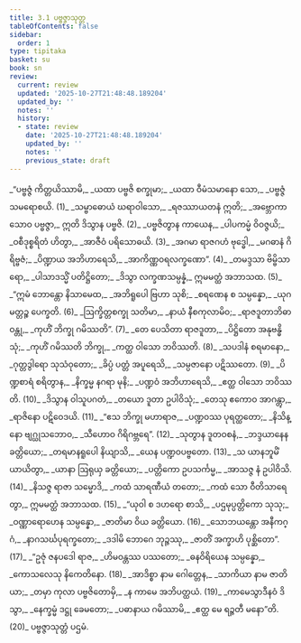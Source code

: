 ```yaml
---
title: 3.1 ပဗ္ဗဇ္ဇာသုတ္တ
tableOfContents: false
sidebar:
  order: 1
type: tipitaka
basket: su
book: sn
review:
  current: review
  updated: '2025-10-27T21:48:48.189204'
  updated_by: ''
  notes: ''
  history:
  - state: review
    date: '2025-10-27T21:48:48.189204'
    updated_by: ''
    notes: ''
    previous_state: draft
---
```



<ReviewStatus review={frontmatter.review} showDetails={true} />

<HypothesisAnnotation frontmatter={frontmatter} />

<DynamicBreadcrumb />

<Division number="408" book="sn" e="ch" v="18" p="340">

<Paragraph number="472" type="verses" book="sn">
_“ပဗ္ဗဇ္ဇံ ကိတ္တယိဿာမိ,_  
_ယထာ ပဗ္ဗဇိ စက္ခုမာ;_  
_ယထာ ဝီမံသမာနော သော,_  
_ပဗ္ဗဇ္ဇံ သမရောစယိ. (1)_  

</Paragraph>

</Division>
<Division number="409" book="sn" e="ch" v="18" p="340">

<Paragraph number="473" type="verses" book="sn">
_သမ္ဗာဓောယံ ဃရာဝါသော,_  
_ရဇဿာယတနံ ဣတိ;_  
_အဗ္ဘောကာသောဝ ပဗ္ဗဇ္ဇာ,_  
ဣတိ ဒိသွာန ပဗ္ဗဇိ. (2)_  

</Paragraph>

</Division>
<Division number="410" book="sn" e="ch" v="18" p="340">

<Paragraph number="474" type="verses" book="sn">
_ပဗ္ဗဇိတွာန ကာယေန,_  
_ပါပကမ္မံ ဝိဝဇ္ဇယိ;_  
_ဝစီဒုစ္စရိတံ ဟိတွာ,_  
_အာဇီဝံ ပရိသောဓယိ. (3)_  

</Paragraph>

</Division>
<Division number="411" book="sn" e="ch" v="18" p="340">

<Paragraph number="475" type="verses" book="sn">
_အဂမာ ရာဇဂဟံ ဗုဒ္ဓေါ,_  
_မဂဓာနံ ဂိရိဗ္ဗဇံ;_  
_ပိဏ္ဍာယ အဘိဟာရေသိ,_  
_အာကိဏ္ဏဝရလက္ခဏော”. (4)_  

</Paragraph>

</Division>
<Division number="412" book="sn" e="ch" v="18" p="340">

<Paragraph number="476" type="verses" book="sn">
_တမဒ္ဒသာ ဗိမ္ဗိသာရော,_  
_ပါသာဒသ္မိံ ပတိဋ္ဌိတော;_  
_ဒိသွာ လက္ခဏသမ္ပန္နံ,_  
ဣမမတ္ထံ အဘာသထ. (5)_  

</Paragraph>

</Division>
<Division number="413" book="sn" e="ch" v="18" p="340">

<Paragraph number="477" type="verses" book="sn">
_“ဣမံ ဘောန္တော နိသာမေထ,_  
_အဘိရူပေါ ဗြဟာ သုစိ;_  
_စရဏေန စ သမ္ပန္နော,_  
_ယုဂမတ္တဉ္စ ပေက္ခတိ. (6)_  

</Paragraph>

</Division>
<Division number="414" book="sn" e="ch" v="18" p="340">

<Paragraph number="478" type="verses" book="sn">
_ဩက္ခိတ္တစက္ခု သတိမာ,_  
_နာယံ နီစကုလာမိဝ;_  
_ရာဇဒူတာဘိဓာဝန္တု,_  
_ကုဟိံ ဘိက္ခု ဂမိဿတိ”. (7)_  

</Paragraph>

</Division>
<Division number="415" book="sn" e="ch" v="18" p="340">

<Paragraph number="479" type="verses" book="sn">
_တေ ပေသိတာ ရာဇဒူတာ,_  
_ပိဋ္ဌိတော အနုဗန္ဓိသုံ;_  
_ကုဟိံ ဂမိဿတိ ဘိက္ခု,_  
_ကတ္ထ ဝါသော ဘဝိဿတိ. (8)_  

</Paragraph>

</Division>
<Division number="416" book="sn" e="ch" v="18" p="340">

<Paragraph number="480" type="verses" book="sn">
_သပဒါနံ စရမာနော,_  
_ဂုတ္တဒွါရော သုသံဝုတော;_  
_ခိပ္ပံ ပတ္တံ အပူရေသိ,_  
_သမ္ပဇာနော ပဋိဿတော. (9)_  

</Paragraph>

</Division>
<Division number="417" book="sn" e="ch" v="18" p="340">

<Paragraph number="481" type="verses" book="sn">
_ပိဏ္ဍစာရံ စရိတွာန,_  
_နိက္ခမ္မ နဂရာ မုနိ;_  
_ပဏ္ဍဝံ အဘိဟာရေသိ,_  
_ဧတ္ထ ဝါသော ဘဝိဿတိ. (10)_  

</Paragraph>

</Division>
<Division number="418" book="sn" e="ch" v="18" p="340">

<Paragraph number="482" type="verses" book="sn">
_ဒိသွာန ဝါသူပဂတံ,_  
_တယော ဒူတာ ဥပါဝိသုံ;_  
_တေသု ဧကောဝ အာဂန္တွာ,_  
_ရာဇိနော ပဋိဝေဒယိ. (11)_  

</Paragraph>

</Division>
<Division number="419" book="sn" e="ch" v="18" p="341">

<Paragraph number="483" type="verses" book="sn">
_“ဧသ ဘိက္ခု မဟာရာဇ,_  
_ပဏ္ဍဝဿ ပုရတ္ထတော;_  
_နိသိန္နော ဗျဂ္ဃုသဘောဝ,_  
_သီဟောဝ ဂိရိဂဗ္ဘရေ”. (12)_  

</Paragraph>

</Division>
<Division number="420" book="sn" e="ch" v="18" p="341">

<Paragraph number="484" type="verses" book="sn">
_သုတွာန ဒူတဝစနံ,_  
_ဘဒ္ဒယာနေန ခတ္တိယော;_  
_တရမာနရူပေါ နိယျာသိ,_  
_ယေန ပဏ္ဍဝပဗ္ဗတော. (13)_  

</Paragraph>

</Division>
<Division number="421" book="sn" e="ch" v="18" p="341">

<Paragraph number="485" type="verses" book="sn">
_သ ယာနဘူမိံ ယာယိတွာ,_  
_ယာနာ ဩရုယှ ခတ္တိယော;_  
_ပတ္တိကော ဥပသင်္ကမ္မ,_  
_အာသဇ္ဇ နံ ဥပါဝိသိ. (14)_  

</Paragraph>

</Division>
<Division number="422" book="sn" e="ch" v="18" p="341">

<Paragraph number="486" type="verses" book="sn">
_နိသဇ္ဇ ရာဇာ သမ္မောဒိ,_  
_ကထံ သာရဏီယံ တတော;_  
_ကထံ သော ဝီတိသာရေတွာ,_  
ဣမမတ္ထံ အဘာသထ. (15)_  

</Paragraph>

</Division>
<Division number="423" book="sn" e="ch" v="18" p="341">

<Paragraph number="487" type="verses" book="sn">
_“ယုဝါ စ ဒဟရော စာသိ,_  
_ပဌမုပ္ပတ္တိကော သုသု;_  
_ဝဏ္ဏာရောဟေန သမ္ပန္နော,_  
_ဇာတိမာ ဝိယ ခတ္တိယော. (16)_  

</Paragraph>

</Division>
<Division number="424" book="sn" e="ch" v="18" p="341">

<Paragraph number="488" type="verses" book="sn">
_သောဘယန္တော အနီကဂ္ဂံ,_  
_နာဂသင်္ဃပုရက္ခတော;_  
_ဒဒါမိ ဘောဂေ ဘုဉ္ဇဿု,_  
_ဇာတိံ အက္ခာဟိ ပုစ္ဆိတော”. (17)_  

</Paragraph>

</Division>
<Division number="425" book="sn" e="ch" v="18" p="341">

<Paragraph number="489" type="verses" book="sn">
_“ဥဇုံ ဇနပဒေါ ရာဇ,_  
_ဟိမဝန္တဿ ပဿတော;_  
_ဓနဝိရိယေန သမ္ပန္နော,_  
_ကောသလေသု နိကေတိနော. (18)_  

</Paragraph>

</Division>
<Division number="426" book="sn" e="ch" v="18" p="341">

<Paragraph number="490" type="verses" book="sn">
_အာဒိစ္စာ နာမ ဂေါတ္တေန,_  
_သာကိယာ နာမ ဇာတိယာ;_  
_တမှာ ကုလာ ပဗ္ဗဇိတောမှိ,_  
_န ကာမေ အဘိပတ္ထယံ. (19)_  

</Paragraph>

</Division>
<Division number="427" book="sn" e="ch" v="18" p="341">

<Paragraph number="491" type="verses" book="sn">
_ကာမေသွာဒီနဝံ ဒိသွာ,_  
_နေက္ခမ္မံ ဒဋ္ဌု ခေမတော;_  
_ပဓာနာယ ဂမိဿာမိ,_  
_ဧတ္ထ မေ ရဉ္ဇတီ မနော”တိ. (20)_  


</Paragraph>
</Division>

<Paragraph number="492" type="center" book="sn">
ပဗ္ဗဇ္ဇာသုတ္တံ ပဌမံ.
</Paragraph>